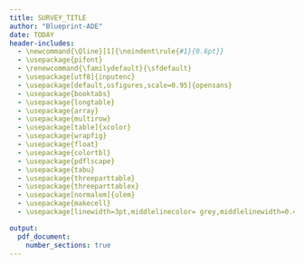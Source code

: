 ```yaml
---
title: SURVEY_TITLE
author: "Blueprint-ADE"
date: TODAY
header-includes:
  - \newcommand{\Qline}[1]{\noindent\rule{#1}{0.6pt}}
  - \usepackage{pifont}
  - \renewcommand{\familydefault}{\sfdefault}
  - \usepackage[utf8]{inputenc}
  - \usepackage[default,osfigures,scale=0.95]{opensans} 
  - \usepackage{booktabs}
  - \usepackage{longtable}
  - \usepackage{array}
  - \usepackage{multirow}
  - \usepackage[table]{xcolor}
  - \usepackage{wrapfig}
  - \usepackage{float}
  - \usepackage{colortbl}
  - \usepackage{pdflscape}
  - \usepackage{tabu}
  - \usepackage{threeparttable}
  - \usepackage{threeparttablex}
  - \usepackage[normalem]{ulem}
  - \usepackage{makecell}
  - \usepackage[linewidth=3pt,middlelinecolor= grey,middlelinewidth=0.4pt,roundcorner=1pt,topline = false,rightline = false,bottomline = false,rightmargin=0pt,skipabove=0pt,skipbelow=0pt,leftmargin=-1cm,innerleftmargin=1cm,innerrightmargin=0pt,innertopmargin=0pt,innerbottommargin=0pt]{mdframed}

output: 
  pdf_document:
    number_sections: true
---
```

